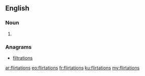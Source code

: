==English==

===Noun===
{{head|en|plural}}

# {{plural of|flirtation|lang=en|nocat=1}}

===Anagrams===
* [[filtrations#English|filtrations]]

[[ar:flirtations]]
[[eo:flirtations]]
[[fr:flirtations]]
[[ku:flirtations]]
[[my:flirtations]]